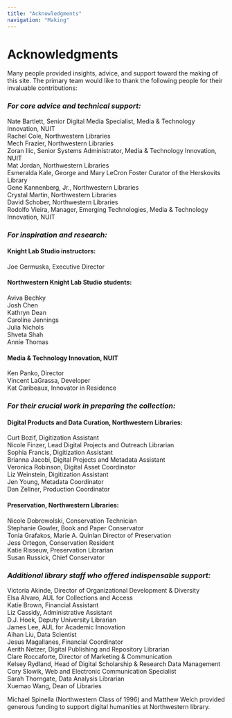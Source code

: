 ```yaml
---
title: "Acknowledgments"
navigation: "Making"
---
```


# Acknowledgments

Many people provided insights, advice, and support toward the making of this site. The primary team would like to thank the following people for their invaluable contributions:
<h3><i>For core advice and technical support:</i></h3>
Nate Bartlett, Senior Digital Media Specialist, Media & Technology Innovation, NUIT<br/>
Rachel Cole, Northwestern Libraries<br/>
Mech Frazier, Northwestern Libraries<br/>
Zoran Ilic, Senior Systems Administrator, Media & Technology Innovation, NUIT<br/>
Mat Jordan, Northwestern Libraries<br/>
Esmeralda Kale, George and Mary LeCron Foster Curator of the Herskovits Library<br/>
Gene Kannenberg, Jr., Northwestern Libraries<br/>
Crystal Martin, Northwestern Libraries<br/>
David Schober, Northwestern Libraries<br/>
Rodolfo Vieira, Manager, Emerging Technologies, Media & Technology Innovation, NUIT<br/>

<h3><i>For inspiration and research:</i></h3>
<h4>Knight Lab Studio instructors:</h4>
Joe Germuska, Executive Director<br/>
<h4>Northwestern Knight Lab Studio students:</h4>
Aviva Bechky<br/>
Josh Chen<br/>
Kathryn Dean<br/>
Caroline Jennings<br/>
Julia Nichols<br/>
Shveta Shah<br/>
Annie Thomas<br/>
<h4>Media & Technology Innovation, NUIT</h4>
Ken Panko, Director<br/>
Vincent LaGrassa, Developer<br/>
Kat Caribeaux, Innovator in Residence<br/>

<h3><i>For their crucial work in preparing the collection:</i></h3>
<h4>Digital Products and Data Curation, Northwestern Libraries:</h4>
Curt Bozif, Digitization Assistant<br/>
Nicole Finzer, Lead Digital Projects and Outreach Librarian<br/>
Sophia Francis, Digitization Assistant<br/>
Brianna Jacobi, Digital Projects and Metadata Assistant<br/>
Veronica Robinson, Digital Asset Coordinator<br/>
Liz Weinstein, Digitization Assistant<br/>
Jen Young, Metadata Coordinator<br/>
Dan Zellner, Production Coordinator<br/>
<h4>Preservation, Northwestern Libraries:</h4>
Nicole Dobrowolski, Conservation Technician<br/>
Stephanie Gowler, Book and Paper Conservator<br/>
Tonia Grafakos, Marie A. Quinlan Director of Preservation<br/>
Jess Ortegon, Conservation Resident<br/>
Katie Risseuw, Preservation Librarian<br/>
Susan Russick, Chief Conservator<br/>

<h3><i>Additional library staff who offered indispensable support:</i></h3>
Victoria Akinde, Director of Organizational Development & Diversity<br/>
Elsa Alvaro, AUL for Collections and Access<br/>
Katie Brown, Financial Assistant<br/>
Liz Cassidy, Administrative Assistant<br/>
D.J. Hoek, Deputy University Librarian<br/>
James Lee, AUL for Academic Innovation<br/>
Aihan Liu, Data Scientist<br/>
Jesus Magallanes, Financial Coordinator<br/>
Aerith Netzer, Digital Publishing and Repository Librarian<br/>
Clare Roccaforte, Director of Marketing & Communication<br/>
Kelsey Rydland, Head of Digital Scholarship & Research Data Management<br/>
Cory Slowik, Web and Electronic Communication Specialist<br/>
Sarah Thorngate, Data Analysis Librarian<br/>
Xuemao Wang, Dean of Libraries<br/>

Michael Spinella (Northwestern Class of 1996) and Matthew Welch provided generous funding to support digital humanities at Northwestern library.

